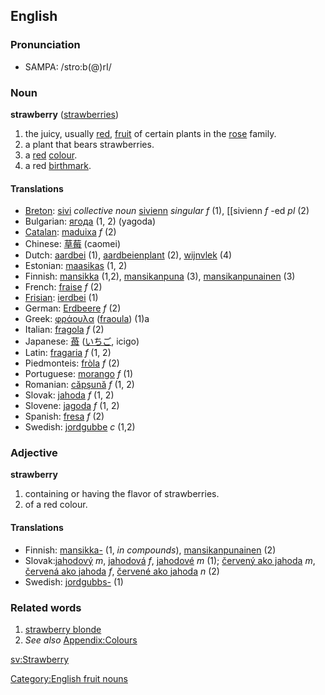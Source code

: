 ==English==
===Pronunciation===
*SAMPA: /stro:b(@)rI/
===Noun===
'''strawberry''' ([[strawberries]])

#the juicy, usually [[red]], [[fruit]] of certain plants in the [[rose]] family.
#a plant that bears strawberries.
#a [[red]] [[color|colour]].
#a red [[birthmark]].

====Translations====
*[[Breton]]: [[sivi]] ''collective noun'' [[sivienn]] ''singular f'' (1), [[sivienn ''f'' -ed ''pl'' (2)
*Bulgarian: [[ягода]] (1, 2) (yagoda)
*[[Catalan]]: [[maduixa]] ''f'' (2)
*Chinese: [[草莓]] (caomei)
*Dutch: [[aardbei]] (1), [[aardbeienplant]] (2), [[wijnvlek]] (4)
*Estonian: [[maasikas#Estonian|maasikas]] (1, 2)
*Finnish: [[mansikka]] (1,2), [[mansikanpuna]] (3), [[mansikanpunainen]] (3)
*French: [[fraise]] ''f'' (2)
*[[Frisian]]: [[ierdbei]] (1)
*German: [[Erdbeere]] ''f'' (2)
*Greek: [[φράουλα]] ([[fraoula]]) (1)a
*Italian: [[fragola]] ''f'' (2)
*Japanese: [[苺]] ([[いちご]], icigo)
*Latin: [[fragaria]] ''f'' (1, 2)
*Piedmonteis: [[fròla]] ''f'' (2)
*Portuguese: [[morango]] ''f'' (1)
*Romanian: [[căpşună]] ''f'' (1, 2)
*Slovak: [[jahoda]] ''f'' (1, 2)
*Slovene: [[jagoda]] ''f'' (1, 2)
*Spanish: [[fresa]] ''f'' (2)
*Swedish: [[jordgubbe]] ''c'' (1,2)

===Adjective===
'''strawberry'''

#containing or having the flavor of strawberries.
#of a red colour.

====Translations====
*Finnish: [[mansikka|mansikka-]] (1, ''in compounds''), [[mansikanpunainen]] (2)
*Slovak:[[jahodový]] ''m'', [[jahodová]] ''f'', [[jahodové]] ''m'' (1); [[červený ako jahoda]] ''m'', [[červená ako jahoda]] ''f'', [[červené ako jahoda]] ''n'' (2)
*Swedish: [[jordgubbs-]] (1)

===Related words===
#[[strawberry blonde]]
#''See also'' [[Wiktionary_Appendix:Colours|Appendix:Colours]]

[[Category:English fruit nouns]]
[[sv:Strawberry]]
